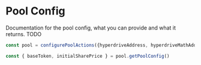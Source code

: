 # Pool Config

Documentation for the pool config, what you can provide and what it returns. TODO

```ts
const pool = configurePoolActions({hyperdriveAddress, hyperdriveMathAddress, queryClient})

const { baseToken, initialSharePrice } = pool.getPoolConfig()
```
